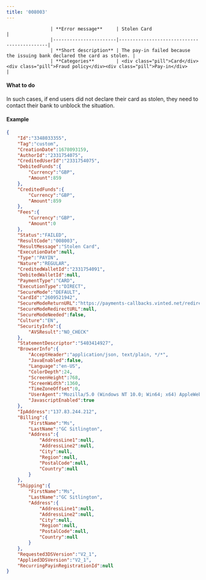 ---
title: '008003'  
---


                    | **Error message**     | Stolen Card                   |
                    |-----------------------|--------------------------------------------|
                    | **Short description** | The pay-in failed because the issuing bank declared the card as stolen. |
                    | **Categories**        | <div class="pill">Card</div><div class="pill">Fraud policy</div><div class="pill">Pay-in</div>                         |
                  

#### What to do  

In such cases, if end users did not declare their card as stolen, they need to contact their bank to unblock the situation.  

#### Example  
```json API Response
{
    "Id":"3348033355",
    "Tag":"custom",
    "CreationDate":1678093159,
    "AuthorId":"2331754075",
    "CreditedUserId":"2331754075",
    "DebitedFunds":{
        "Currency":"GBP",
        "Amount":859
    },
    "CreditedFunds":{
        "Currency":"GBP",
        "Amount":859
    },
    "Fees":{
        "Currency":"GBP",
        "Amount":0
    },
    "Status":"FAILED",
    "ResultCode":"008003",
    "ResultMessage":"Stolen Card",
    "ExecutionDate":null,
    "Type":"PAYIN",
    "Nature":"REGULAR",
    "CreditedWalletId":"2331754091",
    "DebitedWalletId":null,
    "PaymentType":"CARD",
    "ExecutionType":"DIRECT",
    "SecureMode":"DEFAULT",
    "CardId":"2609521942",
    "SecureModeReturnURL":"https://payments-callbacks.vinted.net/redirect?_token=f483a791-6bd2-4509-aff1-10f93ae4acb2&transactionId=3348012255",
    "SecureModeRedirectURL":null,
    "SecureModeNeeded":false,
    "Culture":"EN",
    "SecurityInfo":{
        "AVSResult":"NO_CHECK"
    },
    "StatementDescriptor":"5403414927",
    "BrowserInfo":{
        "AcceptHeader":"application/json, text/plain, */*",
        "JavaEnabled":false,
        "Language":"en-US",
        "ColorDepth":24,
        "ScreenHeight":768,
        "ScreenWidth":1360,
        "TimeZoneOffset":0,
        "UserAgent":"Mozilla/5.0 (Windows NT 10.0; Win64; x64) AppleWebKit/537.36 (KHTML, like Gecko) Chrome/110.0.0.0 Safari/537.36",
        "JavascriptEnabled":true
    },
    "IpAddress":"137.83.244.212",
    "Billing":{
        "FirstName":"Ms",
        "LastName":"GC Sitlington",
        "Address":{
            "AddressLine1":null,
            "AddressLine2":null,
            "City":null,
            "Region":null,
            "PostalCode":null,
            "Country":null
        }
    },
    "Shipping":{
        "FirstName":"Ms",
        "LastName":"GC Sitlington",
        "Address":{
            "AddressLine1":null,
            "AddressLine2":null,
            "City":null,
            "Region":null,
            "PostalCode":null,
            "Country":null
        }
    },
    "Requested3DSVersion":"V2_1",
    "Applied3DSVersion":"V2_1",
    "RecurringPayinRegistrationId":null
}
```